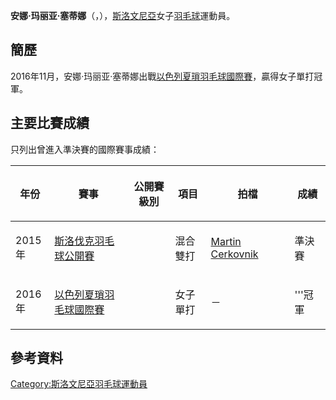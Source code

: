 {{noteTA|G1=Badminton}}
{{Infobox 羽球選手
| playername              = 安娜·玛丽亚·塞蒂娜<br />{{lang|sl|Ana Marija Šetina}}
| image                   = 
| size                    = 
| caption                 = 
| birth_name              = 
| date_of_birth           = {{birth_date_and_age|1995|10|9}}
| place_of_birth          = 
| height                  = 
| weight                  = 
| event                   = 女子單打、女子雙打、混合雙打
| country                 = {{SLO}}
| years_started           =
| handedness              = 
| coach                   = 
| highest_ranking         = 第120位（女雙-[[Kaja_Stankovic|Stankovic]]）
| date_of_highest_ranking = 2016年11月24日 <ref name="ranking">{{en}}[http://bwfcontent.tournamentsoftware.com/ranking/player.aspx?id=12404&player=244128 BWF World Ranking - Ranking of Ana Marija SETINA (81419)]</ref>
| current_ranking         = 第175位（女單）<br/>第124位（女雙-[[Kaja_Stankovic|Stankovic]]）<br/>第377位（混雙-[[Martin_Cerkovnik|Cerkovnik]]）<br/>第1011位（混雙-[[米哈·伊万尼奇|伊万尼奇]]）<br/>第1269位（混雙-[[安德拉兹·克拉佩兹|克拉佩兹]]）
| date_of_current_ranking = 2016年12月1日<ref>{{en}}[http://bwfcontent.tournamentsoftware.com/ranking/category.aspx?id=12404&category=473 BWF World Ranking - BWF世界排名榜 (12/1/2016) - Women's singles] {{Wayback|url=http://bwfcontent.tournamentsoftware.com/ranking/category.aspx?id=12404&category=473 |date=20181001122040 }}</ref><ref>{{en}}[http://bwfcontent.tournamentsoftware.com/ranking/category.aspx?id=12404&category=475 BWF World Ranking - BWF世界排名榜 (12/1/2016) - Women's doubles] {{Wayback|url=http://bwfcontent.tournamentsoftware.com/ranking/category.aspx?id=12404&category=475 |date=20210506040550 }}</ref><ref>{{en}}[http://bwfcontent.tournamentsoftware.com/ranking/category.aspx?id=12404&category=476 BWF World Ranking - BWF世界排名榜 (12/1/2016) - Mixed doubles] {{Wayback|url=http://bwfcontent.tournamentsoftware.com/ranking/category.aspx?id=12404&category=476 |date=20181001122220 }}</ref>
| played                  = 37勝–37負（女單）<br/>21勝–30負（女雙）<br/>26勝–26負（混雙）
| titles                  = 
| bwf_profile             = 36F11D67-4CCF-41C6-B10D-5A468CA307D9
| bwf_id                  = 81419
| updated                 = 2016年12月3日
}}
{{MedalTableTop}}
{{MedalSport | 女子[[羽毛球|羽毛球]]}}
{{MedalCountry | {{SLO}}}}
{{MedalBottom}}
'''安娜·玛丽亚·塞蒂娜'''（{{lang-sl|'''Ana Marija Šetina'''}}，{{bd|1995年|10月9日||}}），[[斯洛文尼亞|斯洛文尼亞]]女子[[羽毛球|羽毛球]]運動員。

== 簡歷 ==
2016年11月，安娜·玛丽亚·塞蒂娜出戰[[2016年以色列夏瑣羽毛球國際賽|以色列夏瑣羽毛球國際賽]]，贏得女子單打冠軍。

==主要比賽成績==
只列出曾進入準決賽的國際賽事成績：
{| class=wikitable style="text-align:center; font-size:small;" 
!width="50"|年份
!width="180"|賽事
!width="80"|公開賽級別
!width="60"|項目
!width="150"|拍檔
!width="50"|成績
|-
!rowspan="1"|2015年
|[[2015年斯洛伐克羽毛球公開賽|斯洛伐克羽毛球公開賽]]
|{{BWFFS}}
|混合雙打
|[[Martin_Cerkovnik|Martin Cerkovnik]]
|bgcolor="#b8860b"|準決賽
|-
!rowspan="1"|2016年
|[[2016年以色列夏瑣羽毛球國際賽|以色列夏瑣羽毛球國際賽]]
|{{BWFFS}}
|女子單打
|－
|bgcolor="gold"|'''冠軍
|}
{{BWF賽事級別索引}}

== 參考資料 ==
{{Reflist}}

{{DEFAULTSORT:Setina, Ana Marija}}
[[Category:斯洛文尼亞羽毛球運動員|Category:斯洛文尼亞羽毛球運動員]]